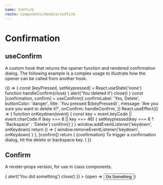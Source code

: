 ```yaml
---
name: Confirm
route: components/modals/confirm
---
```



# Confirmation

## useConfirm

A custom hook that returns the opener function and rendered confirmation dialog. The following example is a complex usage to illustrate how the opener can be called from another hook.

<Playground>
  {() => {
    const [keyPressed, setKeypressed] = React.useState('none')
    function handleConfirm(close) {
      alert('You deleted it')
      close()
    }
    const [confirmation, confirm] = useConfirm({
      confirmLabel: 'Yes, Delete',
      buttonColor: 'danger',
      title: `You pressed ${keyPressed}`,
      message: 'Are you sure you want to delete it?',
      onConfirm: handleConfirm,
    })
    React.useEffect(() => {
      function onKeydown(event) {
        const key = event.keyCode || event.charCode
        if (key === 8 || key === 46) {
          setKeypressed(key === 8 ? 'Backspace' : 'Delete')
          confirm()
        }
      }
      window.addEventListener('keydown', onKeydown)
      return () => {
        window.removeEventListener('keydown', onKeydown)
      }
    }, [confirm])
    return (
      <Paragraph>
        {confirmation}
        To trigger a confirmation dialog, hit the delete or backspace key.
      </Paragraph>
    )
  }}
</Playground>

## Confirm

<ComponentDetail of="DialogManager" github="Modal/Dialog/DialogManager" />

A render-props version, for use in class components.

<Playground>
  <Confirm
    title="Confirm Something"
    message="Is this what you want to do?"
    onConfirm={close => {
      alert('You did something')
      close()
    }}
  >
    {open => <Button onClick={open}>Do Something</Button>}
  </Confirm>
</Playground>
